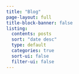```yaml
---
title: "Blog"
page-layout: full
title-block-banner: false
listing:
  contents: posts
  sort: "date desc"
  type: default
  categories: true
  sort-ui: false
  filter-ui: false
---
```

